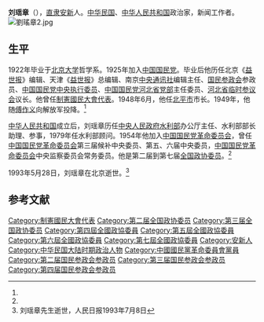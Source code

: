 {{copyedit|time=2013-04-08T07:18:07+00:00}}
'''刘瑶章'''（{{bd|1897年|11月|1993年|5月28日}}），[[直隶|直隶]][[安新|安新]]人。[[中华民国|中华民国]]、[[中华人民共和国|中华人民共和国]]政治家，新闻工作者。
[[File:劉瑤章2.jpg|thumb]]

==生平==
1922年毕业于[[北京大学|北京大学]]哲学系。1925年加入[[中国国民党|中国国民党]]。毕业后他历任北京《[[益世报|益世报]]》编辑、天津《[[益世报|益世报]]》总编辑、南京[[中央通讯社|中央通讯社]]编辑主任、[[国民参政会|国民参政会]]参政员、[[中国国民党中央执行委员|中国国民党中央执行委员]]、[[中国国民党河北省党部|中国国民党河北省党部]]主任委员、[[河北省临时参议会|河北省临时参议会]]议长。他曾任[[制憲國民大會代表|制憲國民大會代表]]。1948年6月，他任[[北平市|北平市]]市长。1949年，他随[[傅作义|傅作义]]向解放军投降。<ref name=lyz/>

[[中华人民共和国|中华人民共和国]]成立后，刘瑶章历任[[中央人民政府水利部|中央人民政府水利部]]办公厅主任、水利部部长助理、参事，1979年任水利部顾问。1954年他加入[[中国国民党革命委员会|中国国民党革命委员会]]，曾任[[中国国民党革命委员会|中国国民党革命委员会]]第三届候补中央委员、第五、六届中央委员，[[中国国民党革命委员会|中国国民党革命委员会]]中央监察委员会常务委员。他是第二届到第七届[[全国政协委员|全国政协委员]]。<ref name=lyz/>

1993年5月28日，刘瑶章在北京逝世。<ref name=lyz>刘瑶章先生逝世，人民日报1993年7月8日</ref>

==参考文献==
{{reflist}}

{{北京市市长|ROC}}
{{末任中華民國大陸時期一級行政區行政首長}}

{{DEFAULTSORT:Liu刘}}
[[Category:制憲國民大會代表|Category:制憲國民大會代表]]
[[Category:第二届全国政协委员|Category:第二届全国政协委员]]
[[Category:第三届全国政协委员|Category:第三届全国政协委员]]
[[Category:第四屆全國政協委員|Category:第四屆全國政協委員]]
[[Category:第五屆全國政協委員|Category:第五屆全國政協委員]]
[[Category:第六屆全國政協委員|Category:第六屆全國政協委員]]
[[Category:第七屆全國政協委員|Category:第七屆全國政協委員]]
[[Category:安新人|Category:安新人]]
[[Category:中华民国大陆时期政治人物|Category:中华民国大陆时期政治人物]]
[[Category:中國國民黨革命委員會黨員|Category:中國國民黨革命委員會黨員]]
[[Category:第二届国民参政会参政员|Category:第二届国民参政会参政员]]
[[Category:第三届国民参政会参政员|Category:第三届国民参政会参政员]]
[[Category:第四届国民参政会参政员|Category:第四届国民参政会参政员]]